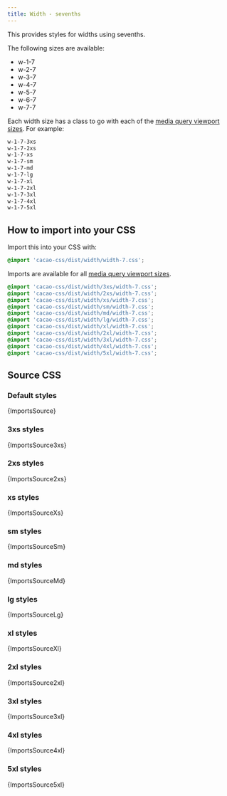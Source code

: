 ```yaml
---
title: Width - sevenths
---
```


This provides styles for widths using sevenths.

The following sizes are available:

- w-1-7
- w-2-7
- w-3-7
- w-4-7
- w-5-7
- w-6-7
- w-7-7

Each width size has a class to go with each of the [media query viewport sizes](/styles/media#viewport-media-queries). For example:

```css
w-1-7-3xs
w-1-7-2xs
w-1-7-xs
w-1-7-sm
w-1-7-md
w-1-7-lg
w-1-7-xl
w-1-7-2xl
w-1-7-3xl
w-1-7-4xl
w-1-7-5xl
```

## How to import into your CSS

Import this into your CSS with:

```css
@import 'cacao-css/dist/width/width-7.css';
```

Imports are available for all [media query viewport sizes](/styles/media#viewport-media-queries).

```css
@import 'cacao-css/dist/width/3xs/width-7.css';
@import 'cacao-css/dist/width/2xs/width-7.css';
@import 'cacao-css/dist/width/xs/width-7.css';
@import 'cacao-css/dist/width/sm/width-7.css';
@import 'cacao-css/dist/width/md/width-7.css';
@import 'cacao-css/dist/width/lg/width-7.css';
@import 'cacao-css/dist/width/xl/width-7.css';
@import 'cacao-css/dist/width/2xl/width-7.css';
@import 'cacao-css/dist/width/3xl/width-7.css';
@import 'cacao-css/dist/width/4xl/width-7.css';
@import 'cacao-css/dist/width/5xl/width-7.css';
```

## Source CSS

<!-- markdownlint-disable -->

### Default styles

<CodeBlock language="css" title="width/width-7.css">{ImportsSource}</CodeBlock>

### 3xs styles

<CodeBlock language="css" title="width/3xs/width-7.css">{ImportsSource3xs}</CodeBlock>

### 2xs styles

<CodeBlock language="css" title="width/2xs/width-7.css">{ImportsSource2xs}</CodeBlock>

### xs styles

<CodeBlock language="css" title="width/xs/width-7.css">{ImportsSourceXs}</CodeBlock>

### sm styles

<CodeBlock language="css" title="width/sm/width-7.css">{ImportsSourceSm}</CodeBlock>

### md styles

<CodeBlock language="css" title="width/md/width-7.css">{ImportsSourceMd}</CodeBlock>

### lg styles

<CodeBlock language="css" title="width/lg/width-7.css">{ImportsSourceLg}</CodeBlock>

### xl styles

<CodeBlock language="css" title="width/xl/width-7.css">{ImportsSourceXl}</CodeBlock>

### 2xl styles

<CodeBlock language="css" title="width/2xl/width-7.css">{ImportsSource2xl}</CodeBlock>

### 3xl styles

<CodeBlock language="css" title="width/3xl/width-7.css">{ImportsSource3xl}</CodeBlock>

### 4xl styles

<CodeBlock language="css" title="width/4xl/width-7.css">{ImportsSource4xl}</CodeBlock>

### 5xl styles

<CodeBlock language="css" title="width/5xl/width-7.css">{ImportsSource5xl}</CodeBlock>

